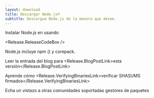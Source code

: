 ```yaml
---
layout: download
title: Descargar Node.js®️
subtitle: Descargue Node.js de la manera que desee.
---
```


<section>
  Instalar Node.js <Release.VersionDropdown /> en  <Release.OperatingSystemDropdown /> usando <Release.PlatformDropdown />

  <Release.ReleaseCodeBox />
</section>

<section>
  Node.js incluye <LinkWithArrow href="https://npmjs.com">npm</LinkWithArrow> (<Release.NpmVersion />) y corepack.

Leer la entrada del blog para <Release.BlogPostLink>esta versión</Release.BlogPostLink>

Aprende cómo <Release.VerifyingBinariesLink>verificar SHASUMS firmados</Release.VerifyingBinariesLink>

Echa un vistazo a otras comunidades soportadas <LinkWithArrow href="/download/package-manager/all">gestores de paquetes</LinkWithArrow>

</section>
